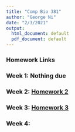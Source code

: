```yaml
---
title: "Comp Bio 381"
author: "George Ni"
date: "2/3/2021"
output:
  html_document: default
  pdf_document: default
---
```



### Homework Links

### Week 1: **Nothing due**

### Week 2: [Homework 2](Homework_02.html)

### Week 3: [Homework 3](Assignment_3_Ni.html)

### Week 4: 